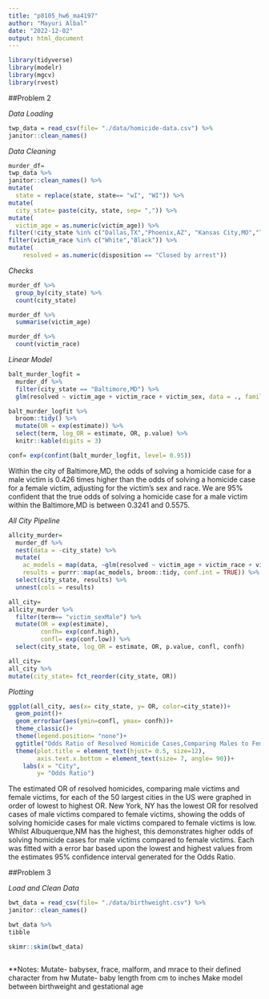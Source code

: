 ```yaml
---
title: "p8105_hw6_ma4197"
author: "Mayuri Albal"
date: "2022-12-02"
output: html_document
---
```


```r
library(tidyverse)
library(modelr)
library(mgcv)
library(rvest)
```

##Problem 2

*Data Loading*
```r
twp_data = read_csv(file= "./data/homicide-data.csv") %>%
janitor::clean_names()
```


*Data Cleaning*
```r
murder_df=
twp_data %>%
janitor::clean_names() %>% 
mutate(
  state = replace(state, state== "wI", "WI")) %>% 
mutate(
  city_state= paste(city, state, sep= ",")) %>% 
mutate(
  victim_age = as.numeric(victim_age)) %>% 
filter(!city_state %in% c("Dallas,TX","Phoenix,AZ", "Kansas City,MO","Tulsa,AL" )) %>% 
filter(victim_race %in% c("White","Black")) %>% 
mutate(
    resolved = as.numeric(disposition == "Closed by arrest"))

```
*Checks*
```r
murder_df %>% 
  group_by(city_state) %>% 
  count(city_state)
```
```r
murder_df %>% 
  summarise(victim_age)
```
```r
murder_df %>% 
  count(victim_race)
```
*Linear Model*

```r
balt_murder_logfit = 
  murder_df %>% 
  filter(city_state == "Baltimore,MD") %>% 
  glm(resolved ~ victim_age + victim_race + victim_sex, data = ., family = binomial()) 
```

```r
balt_murder_logfit %>% 
  broom::tidy() %>% 
  mutate(OR = exp(estimate)) %>%
  select(term, log_OR = estimate, OR, p.value) %>% 
  knitr::kable(digits = 3)
```
```r
conf= exp(confint(balt_murder_logfit, level= 0.95))
```


Within the city of Baltimore,MD, the odds of solving a homicide case for a male victim is 0.426 times higher than the odds of solving a homicide case for a female victim, adjusting for the victim's sex and race. We are 95% confident that the true odds of solving a homicide case for a male victim within the Baltimore,MD is between 0.3241 and 0.5575.

*All City Pipeline*
```r
allcity_murder=
  murder_df %>% 
  nest(data = -city_state) %>% 
  mutate(
    ac_models = map(data, ~glm(resolved ~ victim_age + victim_race + victim_sex, data = ., family = binomial())),
    results = purrr::map(ac_models, broom::tidy, conf.int = TRUE)) %>% 
  select(city_state, results) %>% 
  unnest(cols = results) 
```

```r
all_city=
allcity_murder %>% 
  filter(term== "victim_sexMale") %>% 
  mutate(OR = exp(estimate),
         confh= exp(conf.high),
         confl= exp(conf.low)) %>%
  select(city_state, log_OR = estimate, OR, p.value, confl, confh)
```

```r
all_city=
all_city %>% 
mutate(city_state= fct_reorder(city_state, OR))
```

*Plotting*

```r
ggplot(all_city, aes(x= city_state, y= OR, color=city_state))+
  geom_point()+
  geom_errorbar(aes(ymin=confl, ymax= confh))+
  theme_classic()+ 
  theme(legend.position= "none")+
  ggtitle("Odds Ratio of Resolved Homicide Cases,Comparing Males to Females, in Large US Cities")+
  theme(plot.title = element_text(hjust= 0.5, size=12),
        axis.text.x.bottom = element_text(size= 7, angle= 90))+
    labs(x = "City",
        y= "Odds Ratio")
```
The estimated OR of resolved homicides, comparing male victims and female victims, for each of the 50 largest cities in the US were graphed in order of lowest to highest OR. New York, NY has the lowest OR for resolved cases of male victims compared to female victims, showing the odds of solving homicide cases for male victims compared to female victims is low. Whilst Albuquerque,NM has the highest, this demonstrates higher odds of solving homicide cases for male victims compared to female victims. Each was fitted with a error bar based upon the lowest and highest values from the estimates 95% confidence interval generated for the Odds Ratio.


##Problem 3

*Load and Clean Data*

```r
bwt_data = read_csv(file= "./data/birthweight.csv") %>%
janitor::clean_names()
```

```r
bwt_data %>% 
tibble

skimr::skim(bwt_data)
```

```r

```
**Notes:
Mutate- babysex, frace, malform, and mrace to their defined character from hw
Mutate- baby length from cm to inches
Make model between birthweight and gestational age

